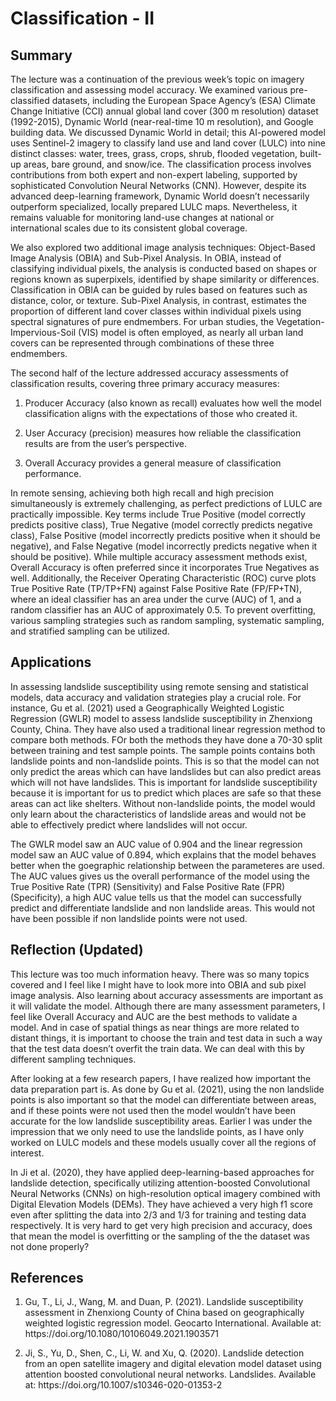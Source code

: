 # Classification - II

## Summary

The lecture was a continuation of the previous week's topic on imagery classification and assessing model accuracy. We examined various pre-classified datasets, including the European Space Agency’s (ESA) Climate Change Initiative (CCI) annual global land cover (300 m resolution) dataset (1992-2015), Dynamic World (near-real-time 10 m resolution), and Google building data. We discussed Dynamic World in detail; this AI-powered model uses Sentinel-2 imagery to classify land use and land cover (LULC) into nine distinct classes: water, trees, grass, crops, shrub, flooded vegetation, built-up areas, bare ground, and snow/ice. The classification process involves contributions from both expert and non-expert labeling, supported by sophisticated Convolution Neural Networks (CNN). However, despite its advanced deep-learning framework, Dynamic World doesn't necessarily outperform specialized, locally prepared LULC maps. Nevertheless, it remains valuable for monitoring land-use changes at national or international scales due to its consistent global coverage.

We also explored two additional image analysis techniques: Object-Based Image Analysis (OBIA) and Sub-Pixel Analysis. In OBIA, instead of classifying individual pixels, the analysis is conducted based on shapes or regions known as superpixels, identified by shape similarity or differences. Classification in OBIA can be guided by rules based on features such as distance, color, or texture. Sub-Pixel Analysis, in contrast, estimates the proportion of different land cover classes within individual pixels using spectral signatures of pure endmembers. For urban studies, the Vegetation-Impervious-Soil (VIS) model is often employed, as nearly all urban land covers can be represented through combinations of these three endmembers.

The second half of the lecture addressed accuracy assessments of classification results, covering three primary accuracy measures:

  1. Producer Accuracy (also known as recall) evaluates how well the model classification aligns with the expectations of those who created it.

  2. User Accuracy (precision) measures how reliable the classification results are from the user’s perspective.

  3. Overall Accuracy provides a general measure of classification performance.
  
In remote sensing, achieving both high recall and high precision simultaneously is extremely challenging, as perfect predictions of LULC are practically impossible. Key terms include True Positive (model correctly predicts positive class), True Negative (model correctly predicts negative class), False Positive (model incorrectly predicts positive when it should be negative), and False Negative (model incorrectly predicts negative when it should be positive). While multiple accuracy assessment methods exist, Overall Accuracy is often preferred since it incorporates True Negatives as well. Additionally, the Receiver Operating Characteristic (ROC) curve plots True Positive Rate (TP/TP+FN) against False Positive Rate (FP/FP+TN), where an ideal classifier has an area under the curve (AUC) of 1, and a random classifier has an AUC of approximately 0.5. To prevent overfitting, various sampling strategies such as random sampling, systematic sampling, and stratified sampling can be utilized.

## Applications

In assessing landslide susceptibility using remote sensing and statistical models, data accuracy and validation strategies play a crucial role. For instance, Gu et al. (2021) used a Geographically Weighted Logistic Regression (GWLR) model to assess landslide susceptibility in Zhenxiong County, China. They have also used a traditional linear regression method to compare both methods. FOr both the methods they have done a 70-30 split between training and test sample points. The sample points contains both landslide points and non-landslide points. This is so that the model can not only predict the areas which can have landslides but can also predict areas which will not have landslides. This is important for landslide susceptibility because it is important for us to predict which places are safe so that these areas can act like shelters. Without non-landslide points, the model would only learn about the characteristics of landslide areas and would not be able to effectively predict where landslides will not occur.

The GWLR model saw an AUC value of 0.904 and the linear regression model saw an AUC value of 0.894, which explains that the model behaves better when the goegraphic relationship between the parameteres are used. The AUC values gives us the overall performance of the model using the True Positive Rate (TPR) (Sensitivity) and False Positive Rate (FPR) (Specificity), a high AUC value tells us that the model can successfully predict and differentiate landslide and non landslide areas. This would not have been possible if non landslide points were not used.


## Reflection (Updated)

This lecture was too much information heavy. There was so many topics covered and I feel like I might have to look more into OBIA and sub pixel image analysis. Also learning about accuracy assessments are important as it will validate the model. Although there are many assessment parameters, I feel like Overall Accuracy and AUC are the best methods to validate a model. And in case of spatial things as near things are more related to distant things, it is important to choose the train and test data in such a way that the test data doesn't overfit the train data. We can deal with this by different sampling techniques. 

After looking at a few research papers, I have realized how important the data preparation part is. As done by Gu et al. (2021), using the non landslide points is also important so that the model can differentiate between areas, and if these points were not used then the model wouldn't have been accurate for the low landslide susceptibility areas. Earlier I was under the impression that we only need to use the landslide points, as I have only worked on LULC models and these models usually cover all the regions of interest.

In Ji et al. (2020), they have applied deep-learning-based approaches for landslide detection, specifically utilizing attention-boosted Convolutional Neural Networks (CNNs) on high-resolution optical imagery combined with Digital Elevation Models (DEMs). They have achieved a very high f1 score even after splitting the data into 2/3 and 1/3 for training and testing data respectively. It is very hard to get very high precision and accuracy, does that mean the model is overfitting or the sampling of the the dataset was not done properly?


## References

1. Gu, T., Li, J., Wang, M. and Duan, P. (2021). Landslide susceptibility assessment in Zhenxiong County of China based on geographically weighted logistic regression model. Geocarto International. Available at: https://doi.org/10.1080/10106049.2021.1903571

2. Ji, S., Yu, D., Shen, C., Li, W. and Xu, Q. (2020). Landslide detection from an open satellite imagery and digital elevation model dataset using attention boosted convolutional neural networks. Landslides. Available at: https://doi.org/10.1007/s10346-020-01353-2